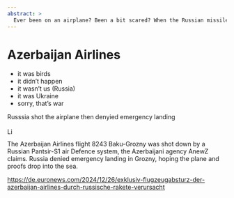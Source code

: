 ```yaml
---
abstract: > 
  Ever been on an airplane? Been a bit scared? When the Russian missile hit? Azerbaijan Airlines flight 8243.
---
```


# Azerbaijan Airlines {#sec-denial-azerbaijan}

::: {.callout-caution title="Myth"}
- it was birds
- it didn't happen
- it wasn't us (Russia)
- it was Ukraine
- sorry, that's war
:::

::: {.callout-tip title="Truth"}
Russsia shot the airplane then denyied emergency landing
[<br></br>![Link to Wikipedia: Azerbaijan Airlines Flight 8243](../all_common_img/Wikipedia.png){height=1em}](https://en.wikipedia.org/wiki/Azerbaijan_Airlines_Flight_8243)
:::

The Azerbaijan Airlines flight 8243 Baku-Grozny was shot down by a Russian Pantsir-S1 air Defence system, the Azerbaijani agency AnewZ claims. Russia denied emergency landing in Grozny, hoping the plane and proofs drop into the sea.

[https://de.euronews.com/2024/12/26/exklusiv-flugzeugabsturz-der-azerbaijan-airlines-durch-russische-rakete-verursacht](https://de.euronews.com/2024/12/26/exklusiv-flugzeugabsturz-der-azerbaijan-airlines-durch-russische-rakete-verursacht)
